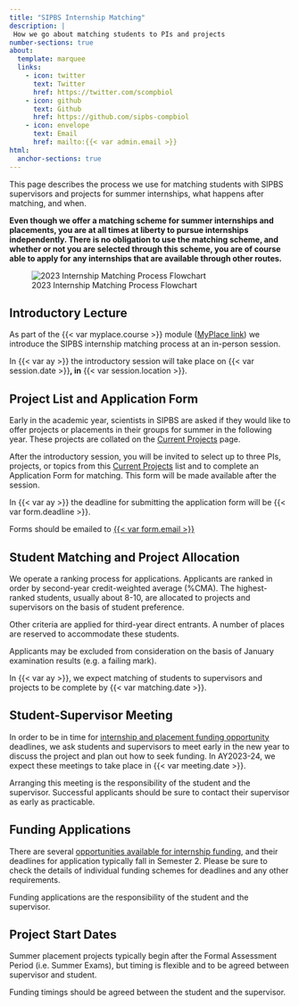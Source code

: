 ```yaml
---
title: "SIPBS Internship Matching"
description: |
 How we go about matching students to PIs and projects
number-sections: true
about:
  template: marquee
  links:
    - icon: twitter
      text: Twitter
      href: https://twitter.com/scompbiol
    - icon: github
      text: Github
      href: https://github.com/sipbs-compbiol
    - icon: envelope
      text: Email
      href: mailto:{{< var admin.email >}}
html:
  anchor-sections: true
---
```


This page describes the process we use for matching students with SIPBS supervisors and projects for summer internships, what happens after matching, and when.

::: callout-important
**Even though we offer a matching scheme for summer internships and placements, you are at all times at liberty to pursue internships independently. There is no obligation to use the matching scheme, and whether or not you are selected through this scheme, you are of course able to apply for any internships that are available through other routes.**
:::

![2023 Internship Matching Process Flowchart](./assets/images/2023_internship_flowchart.png)

## Introductory Lecture

As part of the {{< var myplace.course >}} module ([MyPlace link](%7B%7B%3C%20var%20myplace.link%20%3E%7D%7D)) we introduce the SIPBS internship matching process at an in-person session.

::: callout-note
In {{< var ay >}} the introductory session will take place on {{< var session.date >}}**, in** {{< var session.location >}}.
:::

## Project List and Application Form

Early in the academic year, scientists in SIPBS are asked if they would like to offer projects or placements in their groups for summer in the following year. These projects are collated on the [Current Projects]({{< var projects.current >}}) page.

After the introductory session, you will be invited to select up to three PIs, projects, or topics from this [Current Projects]({{< var projects.current >}}) list and to complete an Application Form for matching. This form will be made available after the session.

::: callout-warning
In {{< var ay >}} the deadline for submitting the application form will be {{< var form.deadline >}}.

Forms should be emailed to [{{< var form.email >}}](mailto:%7B%7B%3C%20var%20form.email%20%3E%7D%7D)
:::

## Student Matching and Project Allocation

We operate a ranking process for applications. Applicants are ranked in order by second-year credit-weighted average (%CMA). The highest-ranked students, usually about 8-10, are allocated to projects and supervisors on the basis of student preference.

::: callout-note
Other criteria are applied for third-year direct entrants. A number of places are reserved to accommodate these students.
:::

::: callout-warning
Applicants may be excluded from consideration on the basis of January examination results (e.g. a failing mark).
:::

In {{< var ay >}}, we expect matching of students to supervisors and projects to be complete by {{< var matching.date >}}.

## Student-Supervisor Meeting

In order to be in time for [internship and placement funding opportunity](./external_funding.qmd) deadlines, we ask students and supervisors to meet early in the new year to discuss the project and plan out how to seek funding. In AY2023-24, we expect these meetings to take place in {{< var meeting.date >}}.

::: callout-important
Arranging this meeting is the responsibility of the student and the supervisor. Successful applicants should be sure to contact their supervisor as early as practicable.
:::

## Funding Applications

There are several [opportunities available for internship funding](./external_funding.qmd), and their deadlines for application typically fall in Semester 2. Please be sure to check the details of individual funding schemes for deadlines and any other requirements.

::: callout-important
Funding applications are the responsibility of the student and the supervisor.
:::

## Project Start Dates

Summer placement projects typically begin after the Formal Assessment Period (i.e. Summer Exams), but timing is flexible and to be agreed between supervisor and student.

::: callout-important
Funding timings should be agreed between the student and the supervisor.
:::
